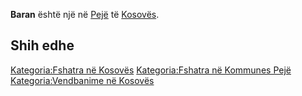 {{Fshat në 
 | Emri                = Baran
 | EmriAlt                = 
 | NAME_SHORT_FORM=      
 | NAME_GENERIC=      
 | NAME_SORT_NAME_RO=      BARAN
 | FULL_NAME_RO = Baran
 | FULL_NAME_ND_RO=Baran
 | SORT_NAME_RG=BARAN
 | FULL_NAME_RG=Baran
 | FULL_NAME_ND_RG=Baran
 | SRP_NAME_SHORT_FORM=      
 | SRP_NAME_GENERIC=      
 | SRP_NAME_SORT_NAME_RO=      
 | SRP_FULL_NAME_RO = 
 | SRP_FULL_NAME_ND_RO=
 | SRP_SORT_NAME_RG=
 | SRP_FULL_NAME_RG=
 | SRP_FULL_NAME_ND_RG=
 | Emri (Rasa dhanore) = 
 | Figura              = 
 | Shteti              = Kosovo
 | Komuna              = Pejë
 | Kodi postar         = 
 | Sipërfaqja          = 

 | Popullsia           = 

 | Regj. i popullsisë  = 
 | Dend. e popullsisë  = 
 | Faqja zyrtare       = 
 <!--- Koordinatat ----> 
 | Gjerësia            = 42.575278
 | Gjatësia            = 20.418611
 | Lartësia            = 
}}
'''Baran''' është një [[]] në [[Pejë]] të [[Kosovës]].

<!-- == Gjeografia == -->
<!-- == Historia == -->
<!-- == Demografia == -->
== Shih edhe ==
{{Komuna Pejë}}
{{Kosovo-Administrata-Cung}}

[[Kategoria:Fshatra në Kosovës]]
[[Kategoria:Fshatra në Kommunes Pejë]]
[[Kategoria:Vendbanime në Kosovës]]